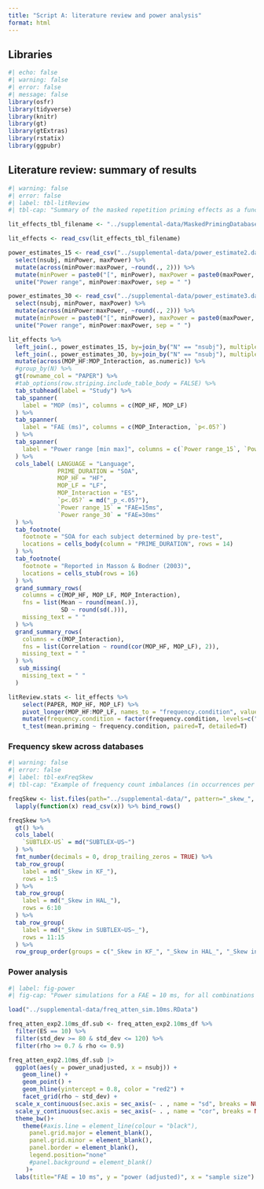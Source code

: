 ```yaml
---
title: "Script A: literature review and power analysis"
format: html
---
```


## Libraries

```r
#| echo: false
#| warning: false
#| error: false
#| message: false
library(osfr)
library(tidyverse)
library(knitr)
library(gt)
library(gtExtras)
library(rstatix)
library(ggpubr)
```

## Literature review: summary of results

```r
#| warning: false
#| error: false
#| label: tbl-litReview
#| tbl-cap: "Summary of the masked repetition priming effects as a function of word frequency reported in the literature. The power range estimates were calculated by simulating 10,000 datasets with the corresponding sample size (N) and FAE = 15 ms and 30 ms."

lit_effects_tbl_filename <- "../supplemental-data/MaskedPrimingDatabase-IDPriming-InteractionFrequency.csv"

lit_effects <- read_csv(lit_effects_tbl_filename)

power_estimates_15 <- read_csv("../supplemental-data/power_estimate2.dataset.range.csv") %>%
  select(nsubj, minPower, maxPower) %>%
  mutate(across(minPower:maxPower, ~round(., 2))) %>%
  mutate(minPower = paste0("[", minPower), maxPower = paste0(maxPower, "]")) %>%
  unite("Power range", minPower:maxPower, sep = " ")

power_estimates_30 <- read_csv("../supplemental-data/power_estimate3.dataset.range.csv") %>%
  select(nsubj, minPower, maxPower) %>%
  mutate(across(minPower:maxPower, ~round(., 2))) %>%
  mutate(minPower = paste0("[", minPower), maxPower = paste0(maxPower, "]")) %>%
  unite("Power range", minPower:maxPower, sep = " ")

lit_effects %>%
  left_join(., power_estimates_15, by=join_by("N" == "nsubj"), multiple="first") %>%
  left_join(., power_estimates_30, by=join_by("N" == "nsubj"), multiple="first", suffix = c("_15", "_30")) %>%
  mutate(across(MOP_HF:MOP_Interaction, as.numeric)) %>%
  #group_by(N) %>%
  gt(rowname_col = "PAPER") %>%
  #tab_options(row.striping.include_table_body = FALSE) %>% 
  tab_stubhead(label = "Study") %>%
  tab_spanner(
    label = "MOP (ms)", columns = c(MOP_HF, MOP_LF)
  ) %>% 
  tab_spanner(
    label = "FAE (ms)", columns = c(MOP_Interaction, `p<.05?`)
  ) %>%
  tab_spanner(
    label = "Power range [min max]", columns = c(`Power range_15`, `Power range_30`)
  ) %>%
  cols_label( LANGUAGE = "Language", 
              PRIME_DURATION = "SOA",
              MOP_HF = "HF", 
              MOP_LF = "LF", 
              MOP_Interaction = "ES",
              `p<.05?` = md("_p_<.05?"),
              `Power range_15` = "FAE=15ms",
              `Power range_30` = "FAE=30ms"
  ) %>%
  tab_footnote( 
    footnote = "SOA for each subject determined by pre-test", 
    locations = cells_body(column = "PRIME_DURATION", rows = 14)
  ) %>%
  tab_footnote(
    footnote = "Reported in Masson & Bodner (2003)",
    locations = cells_stub(rows = 16) 
  ) %>% 
  grand_summary_rows(
    columns = c(MOP_HF, MOP_LF, MOP_Interaction),
    fns = list(Mean ~ round(mean(.)),
               SD ~ round(sd(.))), 
    missing_text = " " 
  ) %>%
  grand_summary_rows(
    columns = c(MOP_Interaction),
    fns = list(Correlation ~ round(cor(MOP_HF, MOP_LF), 2)), 
    missing_text = " " 
  ) %>%
   sub_missing(
    missing_text = " "
  )

litReview.stats <- lit_effects %>%
    select(PAPER, MOP_HF, MOP_LF) %>%
    pivot_longer(MOP_HF:MOP_LF, names_to = "frequency.condition", values_to="mean.priming") %>%
    mutate(frequency.condition = factor(frequency.condition, levels=c("MOP_LF", "MOP_HF"))) %>%
    t_test(mean.priming ~ frequency.condition, paired=T, detailed=T)
```

### Frequency skew across databases

```r
#| warning: false
#| error: false
#| label: tbl-exFreqSkew
#| tbl-cap: "Example of frequency count imbalances (in occurrences per million) across the frequency norms of Kucera & Francis (KF), HAL and SUBTLEX~US~ for 4 to 6 letter words."

freqSkew <- list.files(path="../supplemental-data/", pattern="_skew_", full.names = T) %>%
  lapply(function(x) read_csv(x)) %>% bind_rows()

freqSkew %>% 
  gt() %>%
  cols_label(
    `SUBTLEX-US` = md("SUBTLEX~US~")
  ) %>%
  fmt_number(decimals = 0, drop_trailing_zeros = TRUE) %>%
  tab_row_group(
    label = md("_Skew in KF_"),
    rows = 1:5
  ) %>%
  tab_row_group(
    label = md("_Skew in HAL_"),
    rows = 6:10
  ) %>%
  tab_row_group(
    label = md("_Skew in SUBTLEX~US~_"),
    rows = 11:15
  ) %>%
  row_group_order(groups = c("_Skew in KF_", "_Skew in HAL_", "_Skew in SUBTLEX~US~_"))

```

### Power analysis 

```r
#| label: fig-power
#| fig-cap: "Power simulations for a FAE = 10 ms, for all combinations of standard deviation (sd), correlation (cor), and sample size. The red line identifies the threshold of 80% power."

load("../supplemental-data/freq_atten_sim.10ms.RData")

freq_atten_exp2.10ms_df.sub <- freq_atten_exp2.10ms_df %>% 
  filter(ES == 10) %>%
  filter(std_dev >= 80 & std_dev <= 120) %>%
  filter(rho >= 0.7 & rho <= 0.9)

freq_atten_exp2.10ms_df.sub |>
  ggplot(aes(y = power_unadjusted, x = nsubj)) + 
    geom_line() + 
    geom_point() +
    geom_hline(yintercept = 0.8, color = "red2") + 
    facet_grid(rho ~ std_dev) +
  scale_x_continuous(sec.axis = sec_axis(~ . , name = "sd", breaks = NULL, labels = NULL)) +
  scale_y_continuous(sec.axis = sec_axis(~ . , name = "cor", breaks = NULL, labels = NULL)) +
  theme_bw()+
    theme(#axis.line = element_line(colour = "black"),
      panel.grid.major = element_blank(),
      panel.grid.minor = element_blank(), 
      panel.border = element_blank(),
      legend.position="none"
      #panel.background = element_blank() 
     )+
  labs(title="FAE = 10 ms", y = "power (adjusted)", x = "sample size")

``` 
